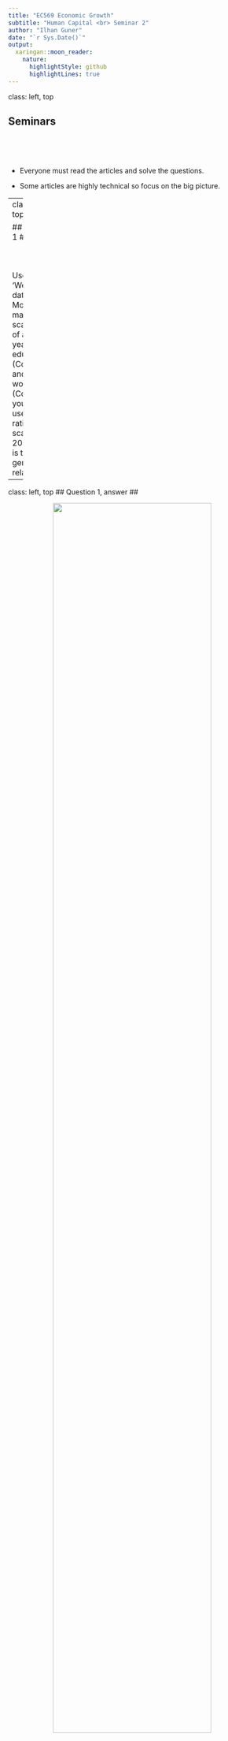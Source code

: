 ```yaml
---
title: "EC569 Economic Growth"
subtitle: "Human Capital <br> Seminar 2"
author: "Ilhan Guner"
date: "`r Sys.Date()`"
output:
  xaringan::moon_reader:
    nature:
      highlightStyle: github
      highlightLines: true
---
```

class: left, top

## Seminars ##

&nbsp;

&nbsp;

* Everyone must read the articles and solve the questions.

*  Some articles are highly technical so focus on the big picture.

---
class: left, top

## Question 1 ##

&nbsp;

&nbsp;

Use the 'Weil Data' dataset on Moodle to make a scatter plot of average years in education (Column L) and GDP per worker (Column N, you should use a ratio/log scale) in 2009. What is the general relationship?

---

class: left, top
## Question 1, answer ##

<center>
<img src="img/seminar2-q1.pdf" width="80%"/>
</center>

Correlation $\approx$ 0.76
---

<iframe src="https://ourworldindata.org/grapher/human-capital-index-vs-gdp" style="width: 100%; height: 600px; border: 0px none;"></iframe>

---
class: left, top

## Results ##

Barro, Robert J. 'Human capital and growth.' American economic review 91, no. 2 (2001): 12-17.

&nbsp;

* Determinants of long-run economic growth

* Distinguishes between

 * quantity of education, measured by years of school attainment
 
 * quality of education, gauged by scores on internationally comparable examinations
 
* Quality of schooling is more important than the quantity

---
## Methodoloy ##

&nbsp;


* Roughly 100 countries

* The growth rate is measured over three ten-year periods: 1965--1975, 1975--1985, and 1985--1995

* Three-stages least squares estimation with instruments
 * actual values of schooling, openness, and terms-of-trade variables
 
 * lagged values of other variables

---

.pull-left[
<img src="img/table1.pdf" width="100%"/>
]
.pull-right[
<img src="img/table1-notes.pdf" width="100%"/>
]

---

## Results ##

&nbsp;


* The level of GDP:

 * Significantly positive for log(GDP) and negative for the square of log(GDP)
 
 * Marginal effect for US in 1995 ($18,915 in 1985 prices) is -.058.
 
 * 10% increase in GDP (US marginal effect) $\Rightarrow$ .6% decrease in growth rate

---

### Relationship Between GDP growth rate and initial GDP ###

<center>
<img src="img/figure1.pdf" width="50%"/>
</center>
---

###  Government consumption / GDP ###

* Exclusively of spending on education and defense

* Do not directly enhance productivity

* Statistically significant negative impact on growth rate

*  10 percentage points increase in G/Y $\Rightarrow$ reduce growth rate on impact by 1.6 percent per year

###  Rule of law ###

* Statistically significant and positive

* An improvement by one category (increase by 0.17) $\Rightarrow$ increase growth on impact by 0.2%.


---
### Openness ###

* (Exports + Imports) / GDP
* Significantly positive effect
* Significantly negative effect when interacted with log(GDP)
* Impact of openness diminishes as a country gets richer

### Inflation rate ###

* Marginally significant, negative effect
* 10\% percentage point increase in inflation reduces growth rate on impact by 0.14\% per year.

---
###  Fertility rate ###

* Significant negative relationship

### Investment rate ###

* Marginally significant (?) and positive

### Terms of trade ###

* Export prices over import prices
* Improvements in terms of trade $\Rightarrow$ economic growth

---

### Effects of Education 

* Given GDP, higher human capital implies higher 
human capital / physical capital

* Higher human / physical capital $\Rightarrow$ growth by

 * Absorption of superior technologies
 * Adjusting upward the quantity of physical capital (since human capital is harder to adjust)

* Statistically significant and positive effect
* An additional year of schooling $\Rightarrow$ growth rate goes up by 0.44\% per year on impact 


---



### Relationship Between GDP growth rate and years of schooling ###

<center>
<img src="img/figure2.pdf" width="50%"/>
</center>
---

### Effects of Education, cont'd ###

* Female attainment at the secondary and higher levels of education

 * Statistically insignificant
 * Under utilization of females in labor force
 
* Male primary schooling
 * Statistically insignificant
 * Prerequisite for secondary education
 * Affects through secondary education

* Female primary schooling

 * Statistically insignificant
 * If fertility is not held constant, it becomes significant (.0039 (SE=.0013))
 * $\Rightarrow$ lower fertility $\Rightarrow$ higher growth

---

### Quality of Schooling 

* Scores on international examinations matter more than years of attainment on economic growth (Hanusbek and Kimko (2000))

.pull-left[
<img src="img/table2a.pdf" width="100%"/>
]
.pull-right[
<img src="img/table2b.pdf" width="100%"/>
]

---
class: middle, center 
<center>
<img src="img/table2-notes.pdf" width="50%"/>
</center>

---

### Quality of schooling, cont'd ###

* Science scores

 * Statistically significant and positive

 * One standard deviation increase in scores (by .08) $\Rightarrow$ 1\% percent increase in growth on impact

 * Male schooling is marginally significant (?)

* Both quality and quantity of education matters, but quality matters more

* Math scores are also statistically significant and positive

* Reading scores are insignificant (puzzling)

* Reading scores becomes positive and significant once we include all scores


---
### Test scores on growth rate ###

<center>
<img src="img/figure3.pdf" width="60%"/>
</center>

---
### Question 4

&nbsp;

What are the policy implications of Barro (2001)?

* Should the government invest more in secondary and higher education?

* Should the government fund/promote science subjects above others?

* Should there be a labor market policy that utilizes highly educated females?

---
class: middle, center

![thank you](https://media.giphy.com/media/j5IdWWOAYzcli/giphy.gif)
